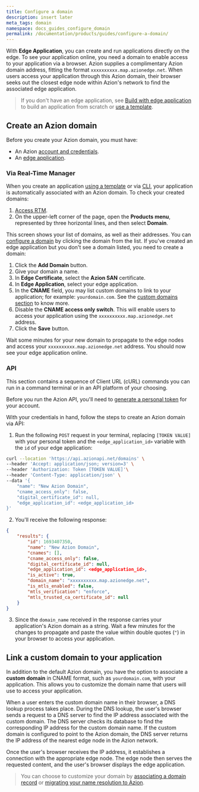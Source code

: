 ```yaml
---
title: Configure a domain
description: insert later
meta_tags: domain
namespace: docs_guides_configure_domain
permalink: /documentation/products/guides/configure-a-domain/
---
```


With **Edge Application**, you can create and run applications directly on the edge. To see your application online, you need a domain to enable access to your application via a browser. Azion supplies a complimentary Azion domain address, fitting the format `xxxxxxxxxx.map.azionedge.net`. When users access your application through this Azion domain, their browser seeks out the closest edge node within Azion's network to find the associated edge application.

> If you don't have an edge application, see [Build with edge application](link_build_edge_app) to build an application from scratch or [use a template](link_templates).

## Create an Azion domain

Before you create your Azion domain, you must have:

- An Azion [account and credentials](link_account).
- An [edge application](link_create).

### Via Real-Time Manager

When you create an application [using a template](link_templates) or via [CLI](link_cli), your application is automatically associated with an Azion domain. To check your created domains:

1. [Access RTM](https://manager.azion.com).
2. On the upper-left corner of the page, open the **Products menu**, represented by three horizontal lines, and then select **Domain**.

This screen shows your list of domains, as well as their addresses. You can [configure a domain](#configure-your-domain) by clicking the domain from the list. If you've created an edge application but you don't see a domain listed, you need to create a domain:

1. Click the **Add Domain** button.
2. Give your domain a name.
3. In **Edge Certificate**, select the **Azion SAN** certificate.
4. In **Edge Application**, select your edge application.
5. In the **CNAME** field, you may list custom domains to link to your application; for example: `yourdomain.com`. See the [custom domains section](#custom-domains) to know more.
6. Disable the **CNAME access only switch**. This will enable users to access your application using the `xxxxxxxxxx.map.azionedge.net` address.
7. Click the **Save** button.

Wait some minutes for your new domain to propagate to the edge nodes and access your `xxxxxxxxxx.map.azionedge.net` address. You should now see your edge application online.

### API

This section contains a sequence of Client URL (cURL) commands you can run in a command terminal or in an API platform of your choosing. 

Before you run the Azion API, you'll need to [generate a personal token](link_personal_token) for your account.

With your credentials in hand, follow the steps to create an Azion domain via API:

1. Run the following `POST` request in your terminal, replacing `[TOKEN VALUE]` with your personal token and the `<edge_application_id>` variable with the `id` of your edge application:

```bash
curl --location 'https://api.azionapi.net/domains' \
--header 'Accept: application/json; version=3' \
--header 'Authorization: Token [TOKEN VALUE]'\
--header 'Content-Type: application/json' \
--data '{
    "name": "New Azion Domain",
    "cname_access_only": false,
    "digital_certificate_id": null,
    "edge_application_id": <edge_application_id>
}'
```

2. You'll receive the following response:

```json
{
    "results": {
        "id": 1693407350,
        "name": "New Azion Domain",
        "cnames": [],
        "cname_access_only": false,
        "digital_certificate_id": null,
        "edge_application_id": <edge_application_id>,
        "is_active": true,
        "domain_name": "xxxxxxxxxx.map.azionedge.net",
        "is_mtls_enabled": false,
        "mtls_verification": "enforce",
        "mtls_trusted_ca_certificate_id": null
    }
}
```

3. Since the `domain_name` received in the response carries your application's Azion domain as a string. Wait a few minutes for the changes to propagate and paste the value within double quotes (`"`) in your browser to access your application.

## Link a custom domain to your application

In addition to the default Azion domain, you have the option to associate a **custom domain** in CNAME format, such as `yourdomain.com`, with your application. This allows you to customize the domain name that users will use to access your application.

When a user enters the custom domain name in their browser, a DNS lookup process takes place. During the DNS lookup, the user's browser sends a request to a DNS server to find the IP address associated with the custom domain. The DNS server checks its database to find the corresponding IP address for the custom domain name. If the custom domain is configured to point to the Azion domain, the DNS server returns the IP address of the nearest edge node in the Azion network.

Once the user's browser receives the IP address, it establishes a connection with the appropriate edge node. The edge node then serves the requested content, and the user's browser displays the edge application.

> You can choose to customize your domain by [associating a domain record](link_point_domain) or [migrating your name resolution to Azion](link_migrate_ns).

